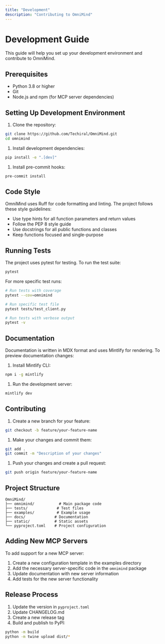 ```yaml
---
title: "Development"
description: "Contributing to OmniMind"
---
```


# Development Guide

This guide will help you set up your development environment and contribute to OmniMind.

## Prerequisites

- Python 3.8 or higher
- Git
- Node.js and npm (for MCP server dependencies)

## Setting Up Development Environment

1. Clone the repository:

```bash
git clone https://github.com/Techiral/OmniMind.git
cd omnimind
```

1. Install development dependencies:

```bash
pip install -e ".[dev]"
```

1. Install pre-commit hooks:

```bash
pre-commit install
```

## Code Style

OmniMind uses Ruff for code formatting and linting. The project follows these style guidelines:

- Use type hints for all function parameters and return values
- Follow the PEP 8 style guide
- Use docstrings for all public functions and classes
- Keep functions focused and single-purpose

## Running Tests

The project uses pytest for testing. To run the test suite:

```bash
pytest
```

For more specific test runs:

```bash
# Run tests with coverage
pytest --cov=omnimind

# Run specific test file
pytest tests/test_client.py

# Run tests with verbose output
pytest -v
```

## Documentation

Documentation is written in MDX format and uses Mintlify for rendering. To preview documentation changes:

1. Install Mintlify CLI:

```bash
npm i -g mintlify
```

1. Run the development server:

```bash
mintlify dev
```

## Contributing

1. Create a new branch for your feature:

```bash
git checkout -b feature/your-feature-name
```

1. Make your changes and commit them:

```bash
git add .
git commit -m "Description of your changes"
```

1. Push your changes and create a pull request:

```bash
git push origin feature/your-feature-name
```

## Project Structure

```
OmniMind/
├── omnimind/           # Main package code
├── tests/             # Test files
├── examples/          # Example usage
├── docs/             # Documentation
├── static/           # Static assets
└── pyproject.toml    # Project configuration
```

## Adding New MCP Servers

To add support for a new MCP server:

1. Create a new configuration template in the examples directory
2. Add the necessary server-specific code in the `omnimind` package
3. Update documentation with new server information
4. Add tests for the new server functionality

## Release Process

1. Update the version in `pyproject.toml`
2. Update CHANGELOG.md
3. Create a new release tag
4. Build and publish to PyPI:

```bash
python -m build
python -m twine upload dist/*
```